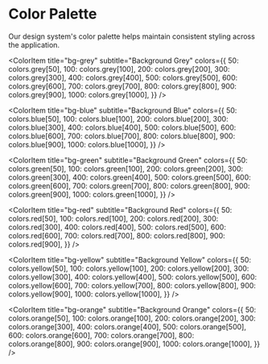 
<Meta title="LFX Components/Themes/Color Palette" />

# Color Palette

Our design system's color palette helps maintain consistent styling across the application.

<ColorPalette>
  <ColorItem
    title="bg-primary"
    subtitle="Background Primary"
    colors={{
      WildWatermelon: colors.blue[500],
    }}
  />
  <ColorItem
    title="bg-secondary"
    subtitle="Background Secondary"
    colors={{
      Blue: colors.blue[50],
    }}
  />
  <ColorItem
    title="bg-message"
    subtitle="Background Message"
    colors={{
      Notice: colors.blue[50],
      Warning: colors.orange[50],
      Success: colors.green[50],
      Error: colors.red[50],
    }}
  />

<ColorItem
  title="bg-grey"
  subtitle="Background Grey"
  colors={{
    50: colors.grey[50],
    100: colors.grey[100],
    200: colors.grey[200],
    300: colors.grey[300],
    400: colors.grey[400],
    500: colors.grey[500],
    600: colors.grey[600],
    700: colors.grey[700],
    800: colors.grey[800],
    900: colors.grey[900],
    1000: colors.grey[1000],
  }}
/>

<ColorItem
  title="bg-blue"
  subtitle="Background Blue"
  colors={{
    50: colors.blue[50],
    100: colors.blue[100],
    200: colors.blue[200],
    300: colors.blue[300],
    400: colors.blue[400],
    500: colors.blue[500],
    600: colors.blue[600],
    700: colors.blue[700],
    800: colors.blue[800],
    900: colors.blue[900],
    1000: colors.blue[1000],
  }}
/>

<ColorItem
  title="bg-green"
  subtitle="Background Green"
  colors={{
    50: colors.green[50],
    100: colors.green[100],
    200: colors.green[200],
    300: colors.green[300],
    400: colors.green[400],
    500: colors.green[500],
    600: colors.green[600],
    700: colors.green[700],
    800: colors.green[800],
    900: colors.green[900],
    1000: colors.green[1000],
  }}
/>

<ColorItem
  title="bg-red"
  subtitle="Background Red"
  colors={{
    50: colors.red[50],
    100: colors.red[100],
    200: colors.red[200],
    300: colors.red[300],
    400: colors.red[400],
    500: colors.red[500],
    600: colors.red[600],
    700: colors.red[700],
    800: colors.red[800],
    900: colors.red[900],
  }}
/>

<ColorItem
  title="bg-yellow"
  subtitle="Background Yellow"
  colors={{
    50: colors.yellow[50],
    100: colors.yellow[100],
    200: colors.yellow[200],
    300: colors.yellow[300],
    400: colors.yellow[400],
    500: colors.yellow[500],
    600: colors.yellow[600],
    700: colors.yellow[700],
    800: colors.yellow[800],
    900: colors.yellow[900],
    1000: colors.yellow[1000],
  }}
/>

  <ColorItem
    title="bg-orange"
    subtitle="Background Orange"
    colors={{
      50: colors.orange[50],
      100: colors.orange[100],
      200: colors.orange[200],
      300: colors.orange[300],
      400: colors.orange[400],
      500: colors.orange[500],
      600: colors.orange[600],
      700: colors.orange[700],
      800: colors.orange[800],
      900: colors.orange[900],
      1000: colors.orange[1000],
    }}
  />
</ColorPalette>
